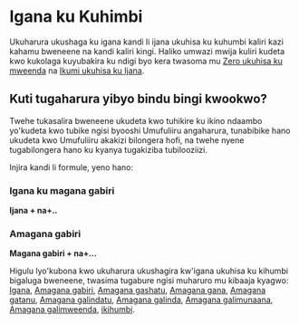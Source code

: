 # Igana ku Kuhimbi

Ukuharura ukushaga ku igana kandi li ijana ukuhisa ku kuhumbi kaliri kazi kahamu bweneene na kandi kaliri kingi. Haliko umwazi mwija kuliri kudeta kwo kukolaga kuyubakira ku ndigi byo kera twasoma mu [Zero ukuhisa ku mweenda](./zero-ku-ikumi) na [Ikumi ukuhisa ku Ijana](./ikumi-ku-igana).

## Kuti tugaharura yibyo bindu bingi kwookwo?

Twehe tukasalira bweneene ukudeta kwo tuhikire ku ikino ndaambo yo'kudeta kwo tubike ngisi byooshi Umufuliiru angaharura, tunabibike hano ukudeta kwo Umufuliiru akakizi bilongera hofi, na twehe nyene tugabilongera hano ku kyanya tugakiziba tubilooziizi.

Injira kandi li formule, yeno hano:

### Igana ku magana gabiri

**Ijana + na+..**

### Amagana gabiri

**Magana gabiri + na+...**

Higulu lyo'kubona kwo ukuharura ukushagira kw'igana ukuhisa ku kihumbi bigaluga bweneene, twasima tugabure ngisi muharuro mu kibaaja kyagwo: [Igana](./igana), [Amagana gabiri](./magana-gabiri), [Amagana gashatu](./magana-gashatu), [Amagana gana](./magana-gana), [Amagana gatanu](./magana-gatanu), [Amagana galindatu](./magana-galindatu), [Amagana galinda](./magana-galinda), [Amagana galimunaana](./magana-galimunaana), [Amagana galimweenda](./magana-galimweenda), [ikihumbi](./hihumbi).
